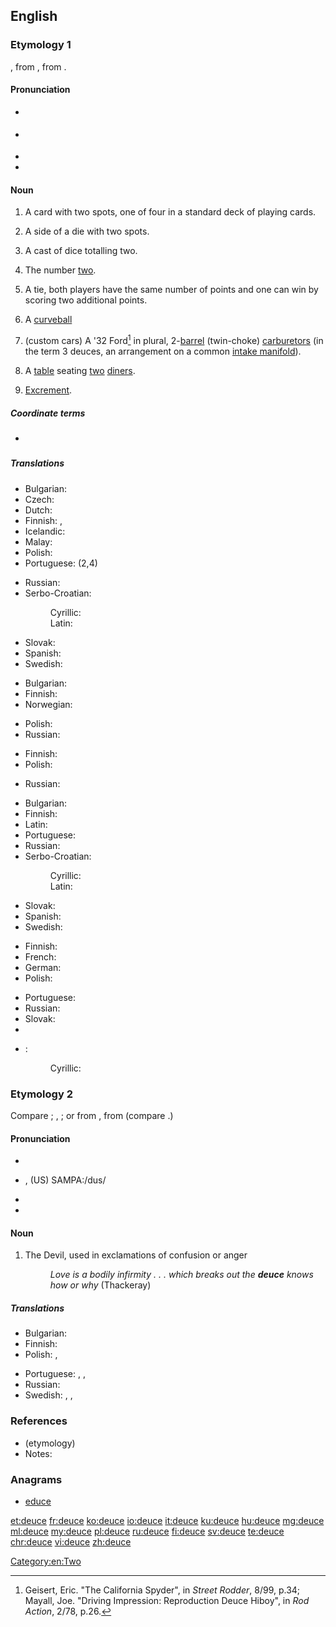 ==English==
{{wikipedia}}

===Etymology 1===
{{etyl|fr|en}} {{term|deux||two|lang=fr}}, from {{etyl|fro|en}} {{term|deus|lang=fro}}, from {{etyl|la|en}} {{term|duo|lang=la}}.

====Pronunciation====
* {{a|UK}} {{IPA|/djuːs/|/dʒuːs/}}
* {{a|US}} {{IPA|/duːs/}}
* {{audio|en-us-deuce.ogg|Audio (US)|lang=en}}
* {{rhymes|uːs}}

====Noun====
{{en-noun}}

# {{context|cards|lang=en}} A card with two spots, one of four in a standard deck of playing cards.
# {{context|dice|lang=en}} A side of a die with two spots.
# {{context|dice|lang=en}} A cast of dice totalling two.
# The number [[two]].
# {{context|tennis|lang=en}} A tie, both players have the same number of points and one can win by scoring two additional points.
# {{context|baseball|lang=en}} A [[curveball]]
# (custom cars) A '32 Ford<ref>Geisert, Eric. "The California Spyder", in ''Street Rodder'', 8/99, p.34; Mayall, Joe. "Driving Impression: Reproduction Deuce Hiboy", in ''Rod Action'', 2/78, p.26.</ref> in plural, 2-[[Venturi effect|barrel]] (twin-choke) [[carburetor]]s (in the term 3 deuces, an arrangement on a common [[intake manifold]]).
# {{context|restaurants|lang=en}} A [[table]] seating [[two]] [[diner]]s.
# {{context|slang|lang=en}} [[excrement|Excrement]].

=====Coordinate terms=====
* {{sense|card with two spots}} {{list:playing cards/en}}

=====Translations=====
{{trans-top|playing card}}
* Bulgarian: {{t+|bg|двойка|f}}
* Czech: {{t+|cs|dvojka|f}}
* Dutch: {{t+|nl|twee|f}}
* Finnish: {{t+|fi|kakkonen}}, {{t+|fi|sorsa}}
* Icelandic: {{t|is|tvistur|m}}
* Malay: {{t|ms|dius}}
* Polish: {{t+|pl|dwójka|f}}
* Portuguese: {{t+|pt|dois}} (2,4)
{{trans-mid}}
* Russian: {{t+|ru|двойка|f|tr=dvójka}}
* Serbo-Croatian:
*: Cyrillic: {{t|sh|двојка|f}}
*: Latin: {{t|sh|dvojka|f}}
* Slovak: {{t|sk|dvojka|f}}
* Spanish: {{t+|es|dos}}
* Swedish: {{t+|sv|tvåa|c}}
{{trans-bottom}}

{{trans-top|side of a dice with two spots}}
* Bulgarian: {{t+|bg|двойка|f}}
* Finnish: {{t+|fi|kakkonen}}
* Norwegian: {{t|no|toer}}
{{trans-mid}}
* Polish: {{t+|pl|dwójka|f}}
* Russian: {{t+|ru|двойка|f|tr=dvójka}}
{{trans-bottom}}

{{trans-top|cast of dice totalling two}}
* Finnish: {{t+|fi|kakkonen}}
* Polish: {{t+|pl|dwójka|f}}
{{trans-mid}}
* Russian: {{t+|ru|двойка|f|tr=dvójka}}
{{trans-bottom}}

{{trans-top|number two}}
* Bulgarian: {{t+|bg|двойка|f}}
* Finnish: {{t+|fi|kakkonen}}
* Latin: {{t+|la|duo|f}}
* Portuguese: {{t+|pt|dois}}
* Russian: {{t+|ru|двойка|f|tr=dvójka}}
* Serbo-Croatian:
*: Cyrillic: {{t|sh|двојка|f}}
*: Latin: {{t|sh|dvojka|f}}
{{trans-mid}}
* Slovak: {{t|sk|dvojka|f}}
* Spanish: {{t+|es|dos}}
* Swedish: {{t+|sv|tvåa|c}}
{{trans-bottom}}

{{trans-top|tennis: tie, both players able to win by scoring two additional points}}
* Finnish: {{t|fi|tasatilanne}}
* French: {{t+|fr|égalité|f}}
* German: {{t+|de|Einstand|m}}
* Polish: {{t+|pl|równowaga|f}}
{{trans-mid}}
* Portuguese: {{t+|pt|iguais}}
* Russian: {{t|ru|равный счёт|m|tr=rávnyj š'ot}}
* Slovak: {{t|sk|zhoda|f}}
* {{trreq|tr}}
{{trans-bottom}}

{{trans-top|baseball: curveball}}
{{trans-mid}}
{{trans-bottom}}

{{checktrans-top}}
* {{ttbc|sh}}:
*: Cyrillic: {{t|sh|двојка|f|sc=Cyrl}}
{{trans-bottom}}

===Etymology 2===
Compare {{etyl|LL.|en}} {{term|dusius||phantom, specter|lang=la}}; {{etyl|gd|en}} {{term|taibhs|lang=gd}}, {{term|taibhse||apparition, ghost|lang=gd}}; or from {{etyl|fro|en}} {{term|deus||God|lang=fro}}, from {{etyl|la|en}} {{term|deus|lang=la}} (compare {{term|deity}}.)

====Pronunciation====
* {{IPA|/djuːs/}}
* {{a|US}} {{IPA|/duːs/}}, (US) SAMPA:/dus/
* {{audio|en-us-deuce.ogg|Audio (US)|lang=en}}
* {{rhymes|uːs}}

====Noun====
{{en-noun}}

# {{context|epithet|lang=en}} The Devil, used in exclamations of confusion or anger
#: ''Love is a bodily infirmity . . . which breaks out the '''deuce''' knows how or why'' (Thackeray)

=====Translations=====
{{trans-top|Devil, used in exclamations of confusion or anger}}
* Bulgarian: {{t+|bg|дявол|m}}
* Finnish: {{t+|fi|piru}}
* Polish: {{t+|pl|diabeł|m}}, {{t+|pl|licho|n}}
{{trans-mid}}
* Portuguese: {{t|pt|diabos}}, {{t|pt|mas que inferno}}, {{t+|pt|demônio}}
* Russian: {{t+|ru|дьявол|m|tr=d’jávol|sc=Cyrl}}
* Swedish: {{t+|sv|djävel}}, {{t+|sv|djävul|c}}, {{t+|sv|fan|c}}
{{trans-bottom}}

===References===
* (etymology) {{R:Webster 1913}}
* Notes:
<references/>

===Anagrams===
* [[educe#English|educe]]

[[Category:en:Two]]

[[et:deuce]]
[[fr:deuce]]
[[ko:deuce]]
[[io:deuce]]
[[it:deuce]]
[[ku:deuce]]
[[hu:deuce]]
[[mg:deuce]]
[[ml:deuce]]
[[my:deuce]]
[[pl:deuce]]
[[ru:deuce]]
[[fi:deuce]]
[[sv:deuce]]
[[te:deuce]]
[[chr:deuce]]
[[vi:deuce]]
[[zh:deuce]]